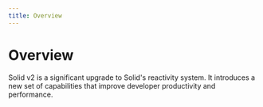 ```yaml
---
title: Overview
---
```


# Overview

Solid v2 is a significant upgrade to Solid's reactivity system. It introduces a new set of capabilities that improve developer productivity and performance.
